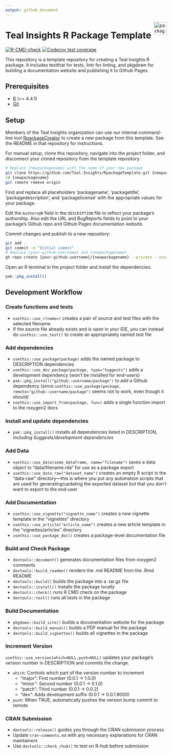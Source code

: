 ---
output: github_document
---

<a href="https://teal-insights.github.io/packagename"><img src="man/figures/logo.png" align="right" height="40" alt="packagename website" /></a>

# Teal Insights R Package Template

<!-- badges: start -->
[![R-CMD-check](https://github.com/Teal-Insights/RpackageTemplate/actions/workflows/R-CMD-check.yaml/badge.svg)](https://github.com/Teal-Insights/RpackageTemplate/actions/workflows/R-CMD-check.yaml)
[![Codecov test coverage](https://codecov.io/gh/Teal-Insights/RpackageTemplate/graph/badge.svg)](https://app.codecov.io/gh/Teal-Insights/RpackageTemplate)
<!-- badges: end -->

This repository is a template repository for creating a Teal Insights R package. It includes testthat for tests, lintr for linting, and pkgdown for building a documentation website and publishing it to Github Pages.

## Prerequisites

- [R](https://www.r-project.org/) (>= 4.4.1)
- [Git](https://git-scm.com/)

## Setup

Members of the Teal Insights organization can use our internal command-line tool [RpackageCreator](https://github.com/Teal-Insights/RpackageCreator) to create a new package from this template. See the README in that repository for instructions.

For manual setup, clone this repository, navigate into the project folder, and disconnect your cloned repository from the template repository:

```bash
# Replace {newpackagename} with the name of your new package
git clone https://github.com/Teal-Insights/RpackageTemplate.git {newpackagename}
cd {newpackagename}
git remote remove origin
```

Find and replace all placeholders 'packagename', 'packagetitle', 'packagedescription', and 'packagelicense' with the appropriate values for your package.

Edit the `Authors@R` field in the `DESCRIPTION` file to reflect your package's authorship. Also edit the URL and BugReports fields to point to your package's Github repo and Github Pages documentation website.

Commit changes and publish to a new repository:

```bash
git add .
git commit -m "Initial commit"
# Replace {your-github-username} and {newpackagename}
gh repo create {your-github-username}/{newpackagename} --private --source=. --push
```

Open an R terminal in the project folder and install the dependencies:

```R
pak::pkg_install()
```

## Development Workflow

### Create functions and tests

- `usethis::use_r(name=)` creates a pair of source and test files with the selected filename
- If the source file already exists and is open in your IDE, you can instead do `usethis::use_test()` to create an appropriately named test file

### Add dependencies

- `usethis::use_package(package)` adds the named package to DESCRIPTION dependencies
- `usethis::use_dev_package(package, type="Suggests")` adds a development dependency (won’t be installed for end-users)
- `pak::pkg_install("github::username/package")` to add a Github dependency (since `usethis::use_package(package, remote="github::username/package")` seems not to work, even though it should)
- `usethis::use_import_from(package, fun=)` adds a single function import to the roxygen2 docs

### Install and update dependencies

- `pak::pkg_install()` installs all dependencies listed in DESCRIPTION, *including Suggests/development dependencies*

### Add Data

- `usethis::use_data(some_dataframe, name="filename")` saves a data object to “data/filename.rda” for use as a package export
- `usethis::use_data_raw("dataset_name")` creates an empty R script in the “data-raw” directory—this is where you put any automation scripts that are used for generating/updating the exported dataset but that you *don’t* want to export to the end-user

### Add Documentation

- `usethis::use_vignette("vignette_name")` creates a new vignette template in the "vignettes" directory
- `usethis::use_article("article_name")` creates a new article template in the "vignettes/articles" directory
- `usethis::use_package_doc()` creates a package-level documentation file

### Build and Check Package

- `devtools::document()` generates documentation files from roxygen2 comments
- `devtools::build_readme()` renders the .md README from the .Rmd README
- `devtools::build()` builds the package into a .tar.gz file
- `devtools::install()` installs the package locally
- `devtools::check()` runs R CMD check on the package
- `devtools::test()` runs all tests in the package

### Build Documentation

- `pkgdown::build_site()` builds a documentation website for the package
- `devtools::build_manual()` builds a PDF manual for the package
- `devtools::build_vignettes()` builds all vignettes in the package

### Increment Version

`usethis::use_version(which=NULL,push=NULL)` updates your package’s version number in DESCRIPTION and commits the change.

- `which`: Controls which part of the version number to increment
  - “major”: First number (0.0.1 -\> 1.0.0)
  - “minor”: Second number (0.0.1 -\> 0.1.0)
  - “patch”: Third number (0.0.1 -\> 0.0.2)
  - “dev”: Adds development suffix (0.0.1 -\> 0.0.1.9000)
- `push`: When TRUE, automatically pushes the version bump commit to remote

### CRAN Submission

- `devtools::release()` guides you through the CRAN submission process
- Update `cran-comments.md` with any necessary explanations for CRAN maintainers
- Use `devtools::check_rhub()` to test on R-hub before submission